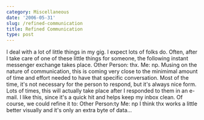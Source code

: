 ```yaml
---
category: Miscellaneous
date: '2006-05-31'
slug: /refined-communication
title: Refined Communication
type: post
---
```



I deal with a lot of little things in my gig. I expect lots of
folks do. Often, after I take care of one of these little things
for someone, the following instant messenger exchange takes place.
Other Person: thx. Me: np. Musing on the nature of communication,
this is coming very close to the minimimal amount of time and
effort needed to have that specific conversation. Most of the time,
it's not necessary for the person to respond, but it's always nice
form. Lots of times, this will actually take place after I
responded to them in an e-mail. I like this, since it's a quick hit
and helps keep my inbox clean. Of course, we could refine it to:
Other Person:ty Me: np I think thx works a little better visually
and it's only an extra byte of data...